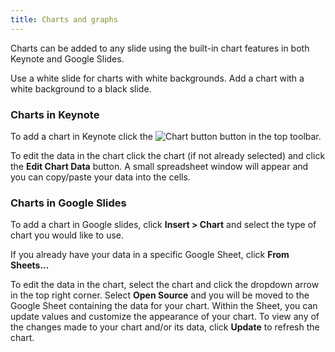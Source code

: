 ```yaml
---
title: Charts and graphs
---
```


Charts can be added to any slide using the built-in chart features in both Keynote and Google Slides.

<DoDontContainer>
  <Do
    alt="Example of a chart with a white background on a slide with a white background"
    src="https://user-images.githubusercontent.com/10384315/54648916-487fd400-4a65-11e9-8e8f-ae4914910617.png"
  >
    Use a white slide for charts with white backgrounds.
  </Do>
  <Dont
    alt="Example of a chart with a white background on a slide with a black background"
    src="https://user-images.githubusercontent.com/10384315/54649021-b88e5a00-4a65-11e9-9288-9d2a1c8e9428.png"
  >
    Add a chart with a white background to a black slide.
  </Dont>
</DoDontContainer>

### Charts in Keynote

To add a chart in Keynote click the ![Chart button](https://user-images.githubusercontent.com/10384315/54716264-97377780-4b12-11e9-828f-f006a0679c50.png) button in the top toolbar.

To edit the data in the chart click the chart (if not already selected) and click the **Edit Chart Data** button.
A small spreadsheet window will appear and you can copy/paste your data into the cells.

### Charts in Google Slides

To add a chart in Google slides, click **Insert > Chart** and select the type of chart you would like to use.

If you already have your data in a specific Google Sheet, click **From Sheets...**

To edit the data in the chart, select the chart and click the dropdown arrow in the top right corner. Select **Open Source** and you will be moved to the Google Sheet containing the data for your chart. Within the Sheet, you can update values and customize the appearance of your chart. To view any of the changes made to your chart and/or its data, click **Update** to refresh the chart.
